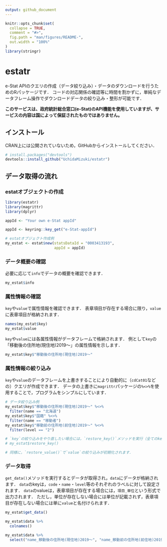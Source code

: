 ```yaml
---
output: github_document
---
```


<!-- README.md is generated from README.Rmd. Please edit that file -->

```r
knitr::opts_chunk$set(
  collapse = TRUE,
  comment = "#>",
  fig.path = "man/figures/README-",
  out.width = "100%"
)
library(stringr)
```

# estatr

<!-- badges: start -->
<!-- badges: end -->

e-Stat APIのクエリの作成（データ絞り込み）・データのダウンロードを行うためのRパッケージです．
コードの対応関係の確認等に時間を割かずに，単純なデータフレーム操作でダウンロードデータの絞り込み・整形が可能です．

**このサービスは、政府統計総合窓口(e-Stat)のAPI機能を使用していますが、サービスの内容は国によって保証されたものではありません。**

## インストール

CRAN上には公開されていないため，GitHubからインストールしてください．

```r
# install.packages("devtools")
devtools::install_github("UchidaMizuki/estatr")
```

## データ取得の流れ
### estatオブジェクトの作成

```r
library(estatr)
library(magrittr)
library(dplyr)
```


```r
appId <- "Your own e-Stat appId"
```

```r
appId <- keyring::key_get("e-Stat-appId")
```


```r
# estatオブジェクト作成例
my_estat <- estat$new(statsDataId = "0003413193", 
                      appId = appId)
```

### データ概要の確認
必要に応じて`info`でデータの概要を確認できます．

```r
my_estat$info
```

### 属性情報の確認
`key`や`value`で属性情報を確認できます．
表章項目が存在する場合に限り，`value`に表章項目が格納されます．

```r
names(my_estat$key)
my_estat$value
```

`key`や`value`には各属性情報がデータフレームで格納されます．
例として`key`の「移動後の住所地(現住地)2019～」の属性情報を示します．

```r
my_estat$key$"移動後の住所地(現住地)2019～"
```

### 属性情報の絞り込み

`key`や`value`のデータフレームを上書きすることにより自動的に（`cdCat01`などの）クエリが作成できます．
データの上書きに`magrittr`パッケージの`%<>%`を使用することで，プログラムをシンプルにしています．
```r
# データ絞り込み例
my_estat$key$"移動後の住所地(現住地)2019～" %<>%
  filter(name == "北海道")
my_estat$key$"国籍" %<>%
  filter(name == "移動者")
my_estat$key$"移動前の住所地(前住地)2019～" %<>%
  filter(level == "2")

# `key`の絞り込みをやり直したい場合には，`restore_key()`メソッドを実行（全てのkeyが初期化される）．
# my_estat$restore_key()

# 同様に，`restore_value()`で`value`の絞り込みが初期化されます．
```

### データ取得

`get_data()`メソッドを実行するとデータが取得され，`data`にデータが格納されます．
`data`のkeyは，`code`・`name`・`level`等のそれぞれのラベルに対して設定されます．
`data`のvalueは，表章項目が存在する場合には，`項目_単位`という形式で出力されます．
ただし，単位が存在しない場合には単位が記載されず，表章項目が存在しない場合には単に`value`と名付けられます．

```r
my_estat$get_data()

my_estat$data %>% 
  colnames()

my_estat$data %>% 
  select("name_移動後の住所地(現住地)2019～", "name_移動前の住所地(前住地)2019～", "他市区町村からの転入者数_人")
```
